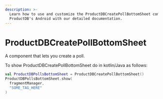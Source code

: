 ```yaml
---
description: >-
  Learn how to use and customize the ProductDBCreatePollBottomSheet component in
  ProductDB's Android with our detailed documentation.
---
```


# ProductDBCreatePollBottomSheet

A component that lets you create a poll.

To show ProductDBCreatePollBottomSheet do in kotlin/Java as follows:

```kotlin
val ProductDBPollsBottomSheet = ProductDBCreatePollBottomSheet()
ProductDBPollsBottomSheet.show(
  fragmentManager,
  "SOME_TAG_HERE"
)
```

<head>
  <title>Android ProductDBCreatePollBottomSheet</title>
</head>
